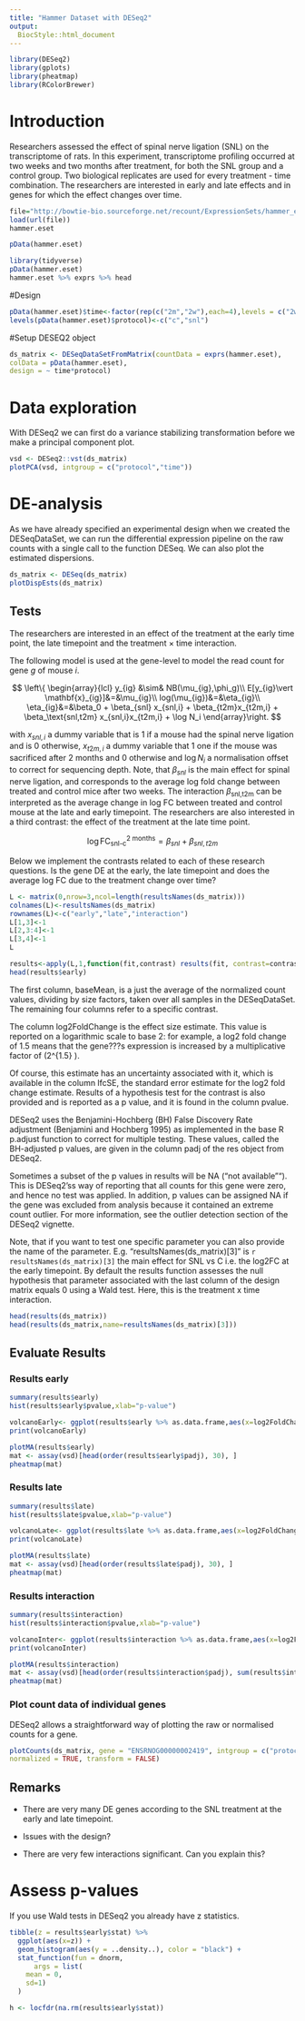 ```yaml
---
title: "Hammer Dataset with DESeq2"
output:
  BiocStyle::html_document
---
```



```r
library(DESeq2)
library(gplots)
library(pheatmap)
library(RColorBrewer)
```

# Introduction

Researchers assessed the effect of spinal nerve ligation (SNL) on the transcriptome of rats. In this experiment, transcriptome profiling occurred at two weeks and two months after treatment, for both the SNL group and a control group. Two biological replicates are used for every treatment - time combination. The researchers are interested in early and late effects and in genes for which the effect changes over time.

```r
file="http://bowtie-bio.sourceforge.net/recount/ExpressionSets/hammer_eset.RData"
load(url(file))
hammer.eset
```

```r
pData(hammer.eset)
````

```r
library(tidyverse)
pData(hammer.eset)
hammer.eset %>% exprs %>% head
```

#Design

```r
pData(hammer.eset)$time<-factor(rep(c("2m","2w"),each=4),levels = c("2w","2m"))
levels(pData(hammer.eset)$protocol)<-c("c","snl")
```

#Setup DESEQ2 object
```r
ds_matrix <- DESeqDataSetFromMatrix(countData = exprs(hammer.eset),
colData = pData(hammer.eset),
design = ~ time*protocol)
```

# Data exploration

With DESeq2 we can first do a variance stabilizing transformation before we make a principal component plot.

```r
vsd <- DESeq2::vst(ds_matrix)
plotPCA(vsd, intgroup = c("protocol","time"))
```

# DE-analysis

As we have already specified an experimental design when we created the DESeqDataSet, we can run the differential expression pipeline on the raw counts with a single call to the function DESeq. We can also plot the estimated dispersions.

```r
ds_matrix <- DESeq(ds_matrix)
plotDispEsts(ds_matrix)
```

## Tests

The researchers are interested in an effect of the treatment at the early time point, the late timepoint and the treatment $\times$ time interaction.

The following model is used at the gene-level to model the read count for gene $g$ of mouse $i$.

$$
\left\{
\begin{array}{lcl}
y_{ig} &\sim& NB(\mu_{ig},\phi_g)\\
E[y_{ig}\vert \mathbf{x}_{ig}]&=&\mu_{ig}\\
log(\mu_{ig})&=&\eta_{ig}\\
\eta_{ig}&=&\beta_0 + \beta_{snl} x_{snl,i} + \beta_{t2m}x_{t2m,i} + \beta_\text{snl,t2m} x_{snl,i}x_{t2m,i} + \log N_i
\end{array}\right.
$$

with $x_{snl,i}$ a dummy variable that is 1 if a mouse had the spinal nerve ligation and is 0 otherwise, $x_{t2m,i}$ a dummy variable that 1 one if the mouse was sacrificed after 2 months and 0 otherwise and $\log{N}_i$ a normalisation offset to correct for sequencing depth. Note, that $\beta_{snl}$ is the main effect for spinal nerve ligation, and corresponds to the average log fold change between treated and control mice after two weeks. The interaction  $\beta_\text{snl,t2m}$ can be interpreted as the average change in log FC between treated and control mouse at the late and early timepoint. The researchers are also interested in a third contrast: the effect of the treatment at the late time point.

$$ \log \text{FC}^\text{2 months}_\text{snl-c}= \beta_{snl}+\beta_{snl,t2m}$$

Below we implement the contrasts related to each of these research questions. Is the gene DE at the early, the late timepoint and does the average log FC due to the treatment change over time?


```r
L <- matrix(0,nrow=3,ncol=length(resultsNames(ds_matrix)))
colnames(L)<-resultsNames(ds_matrix)
rownames(L)<-c("early","late","interaction")
L[1,3]<-1
L[2,3:4]<-1
L[3,4]<-1
L

results<-apply(L,1,function(fit,contrast) results(fit, contrast=contrast),fit=ds_matrix)
head(results$early)
```

The first column, baseMean, is a just the average of the normalized count values, dividing by size factors, taken over all samples in the DESeqDataSet. The remaining four columns refer to a specific contrast.

The column log2FoldChange is the effect size estimate. This value is reported on a logarithmic scale to base 2: for example, a log2 fold change of 1.5 means that the gene???s expression is increased by a multiplicative factor of \(2^{1.5} \approx 2.82\).

Of course, this estimate has an uncertainty associated with it, which is available in the column lfcSE, the standard error estimate for the log2 fold change estimate. Results of a hypothesis test for the contrast is also provided and is reported as a p value, and it is found in the column pvalue.

DESeq2 uses the Benjamini-Hochberg (BH) False Discovery Rate adjustment (Benjamini and Hochberg 1995) as implemented in the base R p.adjust function to correct for multiple testing. These values, called the BH-adjusted p values, are given in the column padj of the res object from DESeq2.

Sometimes a subset of the p values in results will be NA ("not available""). This is DESeq2'ss way of reporting that all counts for this gene were zero, and hence no test was applied. In addition, p values can be assigned NA if the gene was excluded from analysis because it contained an extreme count outlier. For more information, see the outlier detection section of the DESeq2 vignette.

Note, that if you want to test one specific parameter you can also provide the name of the parameter. E.g. "resultsNames(ds_matrix)[3]" is `r resultsNames(ds_matrix)[3]` the main effect for SNL vs C i.e. the log2FC at the early timepoint.
By default the results function assesses the null hypothesis that parameter associated with the last column of the design matrix equals 0 using a Wald test.
Here, this is the treatment x time interaction.

```r
head(results(ds_matrix))
head(results(ds_matrix,name=resultsNames(ds_matrix)[3]))
```



## Evaluate Results
### Results early
```r
summary(results$early)
hist(results$early$pvalue,xlab="p-value")

volcanoEarly<- ggplot(results$early %>% as.data.frame,aes(x=log2FoldChange,y=-log10(pvalue),color=padj<0.05)) + geom_point() + scale_color_manual(values=c("black","red")) + ggtitle(paste("contrast","early"))
print(volcanoEarly)

plotMA(results$early)
mat <- assay(vsd)[head(order(results$early$padj), 30), ]
pheatmap(mat)
```


### Results late
```r
summary(results$late)
hist(results$late$pvalue,xlab="p-value")

volcanoLate<- ggplot(results$late %>% as.data.frame,aes(x=log2FoldChange,y=-log10(pvalue),color=padj<0.05)) + geom_point() + scale_color_manual(values=c("black","red")) + ggtitle(paste("contrast","late"))
print(volcanoLate)

plotMA(results$late)
mat <- assay(vsd)[head(order(results$late$padj), 30), ]
pheatmap(mat)
```

### Results interaction

```r
summary(results$interaction)
hist(results$interaction$pvalue,xlab="p-value")

volcanoInter<- ggplot(results$interaction %>% as.data.frame,aes(x=log2FoldChange,y=-log10(pvalue),color=padj<0.05)) + geom_point() + scale_color_manual(values=c("black","red")) + ggtitle(paste("contrast","interaction"))
print(volcanoInter)

plotMA(results$interaction)
mat <- assay(vsd)[head(order(results$interaction$padj), sum(results$interaction$padj<0.05,na.rm=TRUE)), ]
pheatmap(mat)
```

### Plot count data of individual genes

DESeq2 allows a straightforward way of plotting the raw or normalised counts for a gene.

```r
plotCounts(ds_matrix, gene = "ENSRNOG00000002419", intgroup = c("protocol","time"),
normalized = TRUE, transform = FALSE)
```



## Remarks

- There are very many DE genes according to the SNL treatment at the early and late timepoint.

- Issues with the design?

- There are very few interactions significant. Can you explain this?


# Assess p-values

If you use Wald tests in DESeq2 you already have z statistics.

```r
tibble(z = results$early$stat) %>%
  ggplot(aes(x=z)) +
  geom_histogram(aes(y = ..density..), color = "black") +
  stat_function(fun = dnorm,
      args = list(
    mean = 0,
    sd=1)
  )

h <- locfdr(na.rm(results$early$stat))
```
